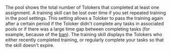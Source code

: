 <Cut title="More than 500 Tolokers passed the training, but the training skill shows only 30.">

The pool shows the total number of Tolokers that completed at least one assignment. A training skill can be lost over time if you set repeated training in the pool settings. This setting allows a Toloker to pass the training again after a certain period if the Toloker didn't complete any tasks in associated pools or if there was a large time gap between completing tasks (for example, because of the [ban](/docs-new/glossary#banning-tolokers)). The training skill displays the Tolokers who either recently completed training, or regularly complete your tasks so that the skill doesn't expire.

</Cut>